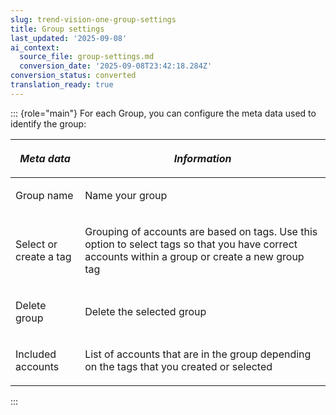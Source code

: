 ```yaml
---
slug: trend-vision-one-group-settings
title: Group settings
last_updated: '2025-09-08'
ai_context:
  source_file: group-settings.md
  conversion_date: '2025-09-08T23:42:18.284Z'
conversion_status: converted
translation_ready: true
---
```


::: {role="main"}
For each Group, you can configure the meta data used to identify the group:

<table>
<thead>
<tr>
<th><p><em>Meta data</em></p></th>
<th><p><em>Information</em></p></th>
</tr>
</thead>
<tbody>
<tr>
<td><p>Group name</p></td>
<td><p>Name your group</p></td>
</tr>
<tr>
<td><p>Select or create a tag</p></td>
<td><p>Grouping of accounts are based on tags. Use this option to select tags so that you have correct accounts within a group or create a new group tag</p></td>
</tr>
<tr>
<td><p>Delete group</p></td>
<td><p>Delete the selected group</p></td>
</tr>
<tr>
<td><p>Included accounts</p></td>
<td><p>List of accounts that are in the group depending on the tags that you created or selected</p></td>
</tr>
</tbody>
</table>
:::
